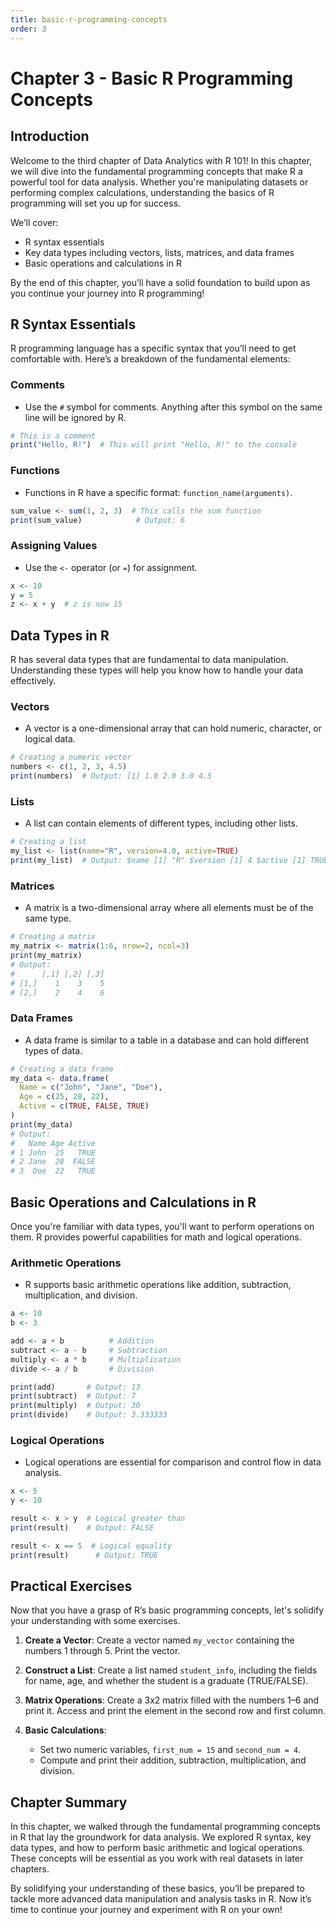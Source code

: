 ```yaml
---
title: basic-r-programming-concepts
order: 3
---
```


# Chapter 3 - Basic R Programming Concepts

## Introduction
Welcome to the third chapter of Data Analytics with R 101! In this chapter, we will dive into the fundamental programming concepts that make R a powerful tool for data analysis. Whether you're manipulating datasets or performing complex calculations, understanding the basics of R programming will set you up for success.

We’ll cover:
- R syntax essentials
- Key data types including vectors, lists, matrices, and data frames
- Basic operations and calculations in R

By the end of this chapter, you’ll have a solid foundation to build upon as you continue your journey into R programming!

## R Syntax Essentials
R programming language has a specific syntax that you’ll need to get comfortable with. Here’s a breakdown of the fundamental elements:

### Comments
- Use the `#` symbol for comments. Anything after this symbol on the same line will be ignored by R.
  
```r
# This is a comment
print("Hello, R!")  # This will print "Hello, R!" to the console
```

### Functions
- Functions in R have a specific format: `function_name(arguments)`.
  
```r
sum_value <- sum(1, 2, 3)  # This calls the sum function
print(sum_value)            # Output: 6
```

### Assigning Values
- Use the `<-` operator (or `=`) for assignment.
  
```r
x <- 10
y = 5
z <- x + y  # z is now 15
```

## Data Types in R
R has several data types that are fundamental to data manipulation. Understanding these types will help you know how to handle your data effectively.

### Vectors
- A vector is a one-dimensional array that can hold numeric, character, or logical data.

```r
# Creating a numeric vector
numbers <- c(1, 2, 3, 4.5)
print(numbers)  # Output: [1] 1.0 2.0 3.0 4.5
```

### Lists
- A list can contain elements of different types, including other lists.

```r
# Creating a list
my_list <- list(name="R", version=4.0, active=TRUE)
print(my_list)  # Output: $name [1] "R" $version [1] 4 $active [1] TRUE
```

### Matrices
- A matrix is a two-dimensional array where all elements must be of the same type.

```r
# Creating a matrix
my_matrix <- matrix(1:6, nrow=2, ncol=3)
print(my_matrix)
# Output:
#      [,1] [,2] [,3]
# [1,]    1    3    5
# [2,]    2    4    6
```

### Data Frames
- A data frame is similar to a table in a database and can hold different types of data.

```r
# Creating a data frame
my_data <- data.frame(
  Name = c("John", "Jane", "Doe"),
  Age = c(25, 28, 22),
  Active = c(TRUE, FALSE, TRUE)
)
print(my_data)
# Output:
#   Name Age Active
# 1 John  25   TRUE
# 2 Jane  28  FALSE
# 3  Doe  22   TRUE
```

## Basic Operations and Calculations in R
Once you're familiar with data types, you'll want to perform operations on them. R provides powerful capabilities for math and logical operations.

### Arithmetic Operations
- R supports basic arithmetic operations like addition, subtraction, multiplication, and division.

```r
a <- 10
b <- 3

add <- a + b          # Addition
subtract <- a - b     # Subtraction
multiply <- a * b     # Multiplication
divide <- a / b       # Division

print(add)       # Output: 13
print(subtract)  # Output: 7
print(multiply)  # Output: 30
print(divide)    # Output: 3.333333
```

### Logical Operations
- Logical operations are essential for comparison and control flow in data analysis.

```r
x <- 5
y <- 10

result <- x > y  # Logical greater than
print(result)    # Output: FALSE

result <- x == 5  # Logical equality
print(result)      # Output: TRUE
```

## Practical Exercises
Now that you have a grasp of R’s basic programming concepts, let's solidify your understanding with some exercises.

1. **Create a Vector**: Create a vector named `my_vector` containing the numbers 1 through 5. Print the vector.
   
2. **Construct a List**: Create a list named `student_info`, including the fields for name, age, and whether the student is a graduate (TRUE/FALSE).

3. **Matrix Operations**: Create a 3x2 matrix filled with the numbers 1–6 and print it. Access and print the element in the second row and first column.

4. **Basic Calculations**:
   - Set two numeric variables, `first_num = 15` and `second_num = 4`.
   - Compute and print their addition, subtraction, multiplication, and division.

## Chapter Summary
In this chapter, we walked through the fundamental programming concepts in R that lay the groundwork for data analysis. We explored R syntax, key data types, and how to perform basic arithmetic and logical operations. These concepts will be essential as you work with real datasets in later chapters.

By solidifying your understanding of these basics, you’ll be prepared to tackle more advanced data manipulation and analysis tasks in R. Now it’s time to continue your journey and experiment with R on your own!